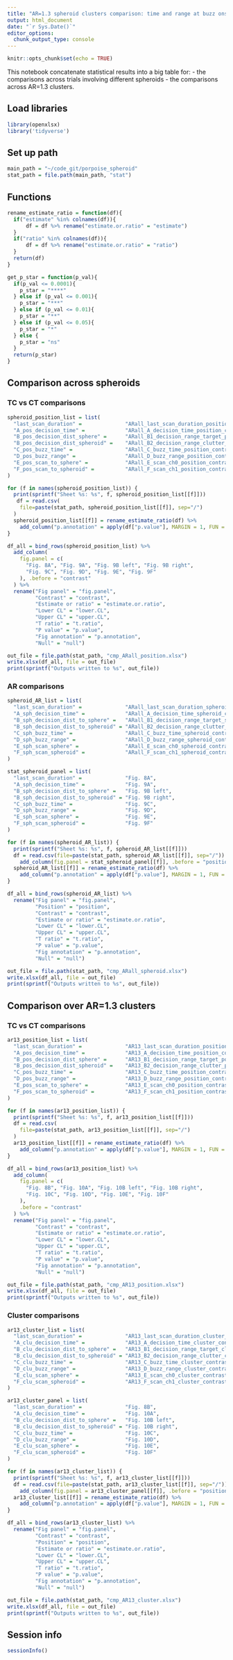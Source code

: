 ```yaml
---
title: "AR=1.3 spheroid clusters comparison: time and range at buzz onset"
output: html_document
date: "`r Sys.Date()`"
editor_options:
  chunk_output_type: console
---
```


```r
knitr::opts_chunk$set(echo = TRUE)
```

This notebook concatenate statistical results into a big table for:
- the comparisons across trials involving different spheroids
- the comparisons across AR=1.3 clusters.



## Load libraries
```r
library(openxlsx)
library('tidyverse')
```


## Set up path
```r
main_path = "~/code_git/porpoise_spheroid"
stat_path = file.path(main_path, "stat")
```


## Functions
```r
rename_estimate_ratio = function(df){
  if("estimate" %in% colnames(df)){
      df = df %>% rename("estimate.or.ratio" = "estimate")
  }
  if("ratio" %in% colnames(df)){
      df = df %>% rename("estimate.or.ratio" = "ratio")
  }
  return(df)
}
```

```r
get_p_star = function(p_val){
  if(p_val <= 0.0001){
    p_star = "****"
  } else if (p_val <= 0.001){
    p_star = "***"
  } else if (p_val <= 0.01){
    p_star = "**"
  } else if (p_val <= 0.05){
    p_star = "*"
  } else {
    p_star = "ns"
  }
  return(p_star)
}
```


## Comparison across spheroids

### TC vs CT comparisons
```r
spheroid_position_list = list(
  "last_scan_duration" =              "ARall_last_scan_duration_position_contrast.csv",
  "A_pos_decision_time" =             "ARall_A_decision_time_position_contrast.csv",
  "B_pos_decision_dist_sphere" =      "ARall_B1_decision_range_target_position_contrast.csv",
  "B_pos_decision_dist_spheroid" =    "ARall_B2_decision_range_clutter_position_contrast.csv",
  "C_pos_buzz_time" =                 "ARall_C_buzz_time_position_contrast.csv",
  "D_pos_buzz_range" =                "ARall_D_buzz_range_position_contrast.csv",
  "E_pos_scan_to_sphere" =            "ARall_E_scan_ch0_position_contrast.csv",
  "F_pos_scan_to_spheroid" =          "ARall_F_scan_ch1_position_contrast.csv"
)
```

```r
for (f in names(spheroid_position_list)) {
  print(sprintf("Sheet %s: %s", f, spheroid_position_list[[f]]))
   df = read.csv(
    file=paste(stat_path, spheroid_position_list[[f]], sep="/")
  )
  spheroid_position_list[[f]] = rename_estimate_ratio(df) %>%
    add_column("p.annotation" = apply(df["p.value"], MARGIN = 1, FUN = get_p_star))
}

df_all = bind_rows(spheroid_position_list) %>%
  add_column(
    fig.panel = c(
      "Fig. 8A", "Fig. 9A", "Fig. 9B left", "Fig. 9B right",
      "Fig. 9C", "Fig. 9D", "Fig. 9E", "Fig. 9F"
    ), .before = "contrast"
  ) %>%
  rename("Fig panel" = "fig.panel",
         "Contrast" = "contrast",
         "Estimate or ratio" = "estimate.or.ratio",
         "Lower CL" = "lower.CL",
         "Upper CL" = "upper.CL",
         "T ratio" = "t.ratio",
         "P value" = "p.value",
         "Fig annotation" = "p.annotation",
         "Null" = "null")

out_file = file.path(stat_path, "cmp_ARall_position.xlsx")
write.xlsx(df_all, file = out_file)
print(sprintf("Outputs written to %s", out_file))
```


### AR comparisons
```r
spheroid_AR_list = list(
  "last_scan_duration" =              "ARall_last_scan_duration_spheroid_contrast.csv",
  "A_sph_decision_time" =             "ARall_A_decision_time_spheroid_contrast.csv",
  "B_sph_decision_dist_to_sphere" =   "ARall_B1_decision_range_target_spheroid_contrast.csv",
  "B_sph_decision_dist_to_spheroid" = "ARall_B2_decision_range_clutter_spheroid_contrast.csv",
  "C_sph_buzz_time" =                 "ARall_C_buzz_time_spheroid_contrast.csv",
  "D_sph_buzz_range" =                "ARall_D_buzz_range_spheroid_contrast.csv",
  "E_sph_scan_sphere" =               "ARall_E_scan_ch0_spheroid_contrast.csv",
  "F_sph_scan_spheroid" =             "ARall_F_scan_ch1_spheroid_contrast.csv"
)
```

```r
stat_spheroid_panel = list(
  "last_scan_duration" =              "Fig. 8A",
  "A_sph_decision_time" =             "Fig. 9A",
  "B_sph_decision_dist_to_sphere" =   "Fig. 9B left",
  "B_sph_decision_dist_to_spheroid" = "Fig. 9B right",
  "C_sph_buzz_time" =                 "Fig. 9C",
  "D_sph_buzz_range" =                "Fig. 9D",
  "E_sph_scan_sphere" =               "Fig. 9E",
  "F_sph_scan_spheroid" =             "Fig. 9F"
)
```

```r
for (f in names(spheroid_AR_list)) {
  print(sprintf("Sheet %s: %s", f, spheroid_AR_list[[f]]))
  df = read.csv(file=paste(stat_path, spheroid_AR_list[[f]], sep="/")) %>%
    add_column(fig.panel = stat_spheroid_panel[[f]], .before = "position")
  spheroid_AR_list[[f]] = rename_estimate_ratio(df) %>%
    add_column("p.annotation" = apply(df["p.value"], MARGIN = 1, FUN = get_p_star))
}

df_all = bind_rows(spheroid_AR_list) %>%
  rename("Fig panel" = "fig.panel",
         "Position" = "position",
         "Contrast" = "contrast",
         "Estimate or ratio" = "estimate.or.ratio",
         "Lower CL" = "lower.CL",
         "Upper CL" = "upper.CL",
         "T ratio" = "t.ratio",
         "P value" = "p.value",
         "Fig annotation" = "p.annotation",
         "Null" = "null")

out_file = file.path(stat_path, "cmp_ARall_spheroid.xlsx")
write.xlsx(df_all, file = out_file)
print(sprintf("Outputs written to %s", out_file))
```


## Comparison over AR=1.3 clusters

### TC vs CT comparisons
```r
ar13_position_list = list(
  "last_scan_duration" =              "AR13_last_scan_duration_position_contrast.csv",
  "A_pos_decision_time" =             "AR13_A_decision_time_position_contrast.csv",
  "B_pos_decision_dist_sphere" =      "AR13_B1_decision_range_target_position_contrast.csv",
  "B_pos_decision_dist_spheroid" =    "AR13_B2_decision_range_clutter_position_contrast.csv",
  "C_pos_buzz_time" =                 "AR13_C_buzz_time_position_contrast.csv",
  "D_pos_buzz_range" =                "AR13_D_buzz_range_position_contrast.csv",
  "E_pos_scan_to_sphere" =            "AR13_E_scan_ch0_position_contrast.csv",
  "F_pos_scan_to_spheroid" =          "AR13_F_scan_ch1_position_contrast.csv"
)
```

```r
for (f in names(ar13_position_list)) {
  print(sprintf("Sheet %s: %s", f, ar13_position_list[[f]]))
  df = read.csv(
    file=paste(stat_path, ar13_position_list[[f]], sep="/")
  )
  ar13_position_list[[f]] = rename_estimate_ratio(df) %>%
    add_column("p.annotation" = apply(df["p.value"], MARGIN = 1, FUN = get_p_star))
}

df_all = bind_rows(ar13_position_list) %>%
  add_column(
    fig.panel = c(
      "Fig. 8B", "Fig. 10A", "Fig. 10B left", "Fig. 10B right",
      "Fig. 10C", "Fig. 10D", "Fig. 10E", "Fig. 10F"
    ),
    .before = "contrast"
  ) %>%
  rename("Fig panel" = "fig.panel",
         "Contrast" = "contrast",
         "Estimate or ratio" = "estimate.or.ratio",
         "Lower CL" = "lower.CL",
         "Upper CL" = "upper.CL",
         "T ratio" = "t.ratio",
         "P value" = "p.value",
         "Fig annotation" = "p.annotation",
         "Null" = "null")

out_file = file.path(stat_path, "cmp_AR13_position.xlsx")
write.xlsx(df_all, file = out_file)
print(sprintf("Outputs written to %s", out_file))
```


### Cluster comparisons
```r
ar13_cluster_list = list(
  "last_scan_duration" =              "AR13_last_scan_duration_cluster_contrast.csv",
  "A_clu_decision_time" =             "AR13_A_decision_time_cluster_contrast.csv",
  "B_clu_decision_dist_to_sphere" =   "AR13_B1_decision_range_target_cluster_contrast.csv",
  "B_clu_decision_dist_to_spheroid" = "AR13_B2_decision_range_clutter_cluster_contrast.csv",
  "C_clu_buzz_time" =                 "AR13_C_buzz_time_cluster_contrast.csv",
  "D_clu_buzz_range" =                "AR13_D_buzz_range_cluster_contrast.csv",
  "E_clu_scan_sphere" =               "AR13_E_scan_ch0_cluster_contrast.csv",
  "F_clu_scan_spheroid" =             "AR13_F_scan_ch1_cluster_contrast.csv"
)
```

```r
ar13_cluster_panel = list(
  "last_scan_duration" =              "Fig. 8B",
  "A_clu_decision_time" =             "Fig. 10A",
  "B_clu_decision_dist_to_sphere" =   "Fig. 10B left",
  "B_clu_decision_dist_to_spheroid" = "Fig. 10B right",
  "C_clu_buzz_time" =                 "Fig. 10C",
  "D_clu_buzz_range" =                "Fig. 10D",
  "E_clu_scan_sphere" =               "Fig. 10E",
  "F_clu_scan_spheroid" =             "Fig. 10F"
)
```

```r
for (f in names(ar13_cluster_list)) {
  print(sprintf("Sheet %s: %s", f, ar13_cluster_list[[f]]))
  df = read.csv(file=paste(stat_path, ar13_cluster_list[[f]], sep="/")) %>%
    add_column(fig.panel = ar13_cluster_panel[[f]], .before = "position")
  ar13_cluster_list[[f]] = rename_estimate_ratio(df) %>%
    add_column("p.annotation" = apply(df["p.value"], MARGIN = 1, FUN = get_p_star))
}

df_all = bind_rows(ar13_cluster_list) %>%
  rename("Fig panel" = "fig.panel",
         "Contrast" = "contrast",
         "Position" = "position",
         "Estimate or ratio" = "estimate.or.ratio",
         "Lower CL" = "lower.CL",
         "Upper CL" = "upper.CL",
         "T ratio" = "t.ratio",
         "P value" = "p.value",
         "Fig annotation" = "p.annotation",
         "Null" = "null")

out_file = file.path(stat_path, "cmp_AR13_cluster.xlsx")
write.xlsx(df_all, file = out_file)
print(sprintf("Outputs written to %s", out_file))
```


## Session info
```r
sessionInfo()
```
